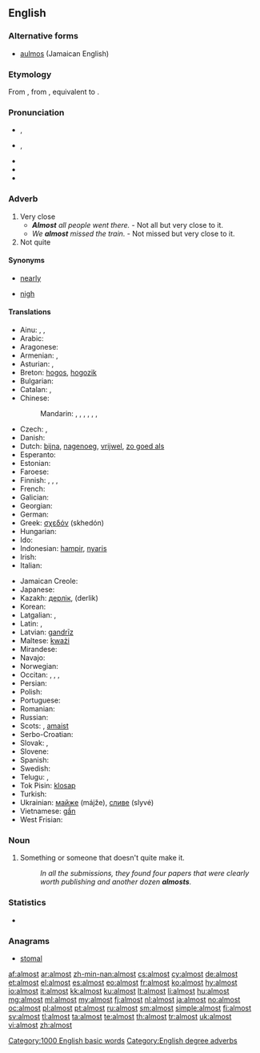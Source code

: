 {{slim-wikipedia|dab=almost (disambiguation)|almost}}
==English==

===Alternative forms===
* [[aulmos]] (Jamaican English)

===Etymology===
From {{etyl|enm}}, from {{etyl|ang|en}} {{term|eallmæst|eallmǣst|sc=Latinx|nearly all, almost, for the most part|lang=ang}}, equivalent to {{prefix|al|alt1=all-|most|lang=-}}.

===Pronunciation===
* {{a|UK}} {{IPA|/ɔːl.ˈməʊst/|/ˈɔːl.məʊst/}}, {{X-SAMPA|/"O:l.m@Ust/|/O:l"m@Ust/}}
* {{a|US}} {{IPA|/ˈɔl.moʊst/|/ˈɑɫ.moʊst/}}, {{X-SAMPA|/"Ol.moUst/}}
* {{audio|en-us-inlandnorth-almost.ogg|Audio (US-Inland North)}}
* {{audio|en-us-almost.ogg|Audio (US)}}
* {{hyphenation|al|most}}

===Adverb===
{{en-adv|-}}

# Very close
#* '''''Almost''' all people went there.'' - Not all but very close to it.
#* ''We '''almost''' missed the train.'' - Not missed but very close to it.
# Not quite

====Synonyms====
* {{sense|very close, not quite}} [[nearly]]
* {{sense|very close}} [[nigh]]

====Translations====
{{trans-top|very close to}}
* Ainu: {{tø|ain|ナアニ|tr=naani}}, {{tø|ain|ナアニフンコ|tr=naanihunko}}, {{tø|ain|ナアニポ|tr=naanipo}}
* Arabic: {{t-|ar|تقريبا|alt=تقريبًا|tr=taqriiban}}
* Aragonese: {{t|an|quasi}}
* Armenian: {{t-|hy|համարյա|tr=hamarya}}, {{t-|hy|գրեթե|tr=gret'e}}
* Asturian: {{t|ast|cuasi}}, {{t|ast|casi}}
* Breton: [[hogos]], [[hogozik]]
* Bulgarian: {{t+|bg|почти}}
* Catalan: {{t-|ca|gairebé}}, {{t-|ca|quasi}}
* Chinese:
*: Mandarin: {{t-|cmn|幾乎|sc=Hani}}, {{t-|cmn|几乎|tr=jīhū|sc=Hani}}, {{t-|cmn|差點|sc=Hani}}, {{t-|cmn|差点|tr=chàdiǎn|sc=Hani}}, {{t|cmn|差一點|sc=Hani}}, {{t|cmn|差一点|tr=chāyīdiǎn|sc=Hani}}, {{t-|cmn|差不多|tr=chàbuduō|sc=Hani}}
* Czech: {{t+|cs|skoro}}, {{t+|cs|téměř}}
* Danish: {{t-|da|næsten}}
* Dutch: [[bijna]], [[nagenoeg]], [[vrijwel]], [[zo goed als]]
* Esperanto: {{t+|eo|preskaŭ}}
* Estonian: {{t-|et|peaaegu}}
* Faroese: {{t-|fo|næstan}}
* Finnish: {{t+|fi|lähes}}, {{t+|fi|melkein}}, {{t+|fi|miltei}}, {{t+|fi|liki}}
* French: {{t+|fr|presque}}
* Galician: {{t|gl|case}}
* Georgian: {{t-|ka|თითქმის|sc=Geor}}
* German: {{t+|de|fast}}
* Greek: [[σχεδόν]] (skhedón)
* Hungarian: {{t+|hu|majdnem}}
* Ido: {{t+|io|preske}}
* Indonesian: [[hampir]], [[nyaris]]
* Irish: {{t-|ga|beagnach}}
* Italian: {{t+|it|quasi}}
{{trans-mid}}
* Jamaican Creole: {{tø|jam|aalmos}}
* Japanese: {{t+|ja|ほとんど|tr=hotondo}}
* Kazakh: [[дерлік]], (derlik)
* Korean: {{t+|ko|거의|tr=geoui|sc=Hang}}
* Latgalian: {{tø|ltg|kuoni}}, {{tø|ltg|gondreiž}}
* Latin: {{t-|la|paene}}, {{t-|la|fere}}
* Latvian: [[gandrīz]]
* Maltese: [[kważi]]
* Mirandese: {{tø|mwl|quaije}}
* Navajo: {{tø|nv|kʼasdą́ą́}}
* Norwegian: {{t+|no|nesten}}
* Occitan: {{t|oc|gaireben}}, {{t|oc|quasi}}, {{t|oc|quasiben}}, {{t|oc|quasiment}}
* Persian: {{t-|fa|تقریباً|tr=taqriban|sc=fa-Arab}}
* Polish: {{t+|pl|prawie}}
* Portuguese: {{t+|pt|quase}}
* Romanian: {{t+|ro|aproape}}
* Russian: {{t+|ru|почти|tr=počtí}}
* Scots: {{tø|sco|awmaist}}, [[amaist]]
* Serbo-Croatian: {{t-|sh|skoro}}
* Slovak: {{t-|sk|skoro}}, {{t-|sk|takmer}}
* Slovene: {{t+|sl|skoraj}}
* Spanish: {{t+|es|casi}}
* Swedish: {{t+|sv|nästan}}
* Telugu: {{t+|te|దాదాపు|tr=dādāpu}}, {{t-|te|దరిదాపు|tr=daridāpu}}
* Tok Pisin: [[klosap]]
* Turkish: {{t+|tr|neredeyse}}
* Ukrainian: [[майже]] (májže), [[сливе]] (slyvé)
* Vietnamese: [[gần]]
* West Frisian: {{t-|fy|hast}}
{{trans-bottom}}

===Noun===
{{en-noun}}

# {{informal}} Something or someone that doesn't quite make it.
#: ''In all the submissions, they found four papers that were clearly worth publishing and another dozen '''almosts'''.''

===Statistics===
* {{rank|gave|asked|soon|216|almost|thou|full|country}}

===Anagrams===
* [[stomal#English|stomal]]

[[Category:1000 English basic words]]
[[Category:English degree adverbs]]

[[af:almost]]
[[ar:almost]]
[[zh-min-nan:almost]]
[[cs:almost]]
[[cy:almost]]
[[de:almost]]
[[et:almost]]
[[el:almost]]
[[es:almost]]
[[eo:almost]]
[[fr:almost]]
[[ko:almost]]
[[hy:almost]]
[[io:almost]]
[[it:almost]]
[[kk:almost]]
[[ku:almost]]
[[lt:almost]]
[[li:almost]]
[[hu:almost]]
[[mg:almost]]
[[ml:almost]]
[[my:almost]]
[[fj:almost]]
[[nl:almost]]
[[ja:almost]]
[[no:almost]]
[[oc:almost]]
[[pl:almost]]
[[pt:almost]]
[[ru:almost]]
[[sm:almost]]
[[simple:almost]]
[[fi:almost]]
[[sv:almost]]
[[tl:almost]]
[[ta:almost]]
[[te:almost]]
[[th:almost]]
[[tr:almost]]
[[uk:almost]]
[[vi:almost]]
[[zh:almost]]